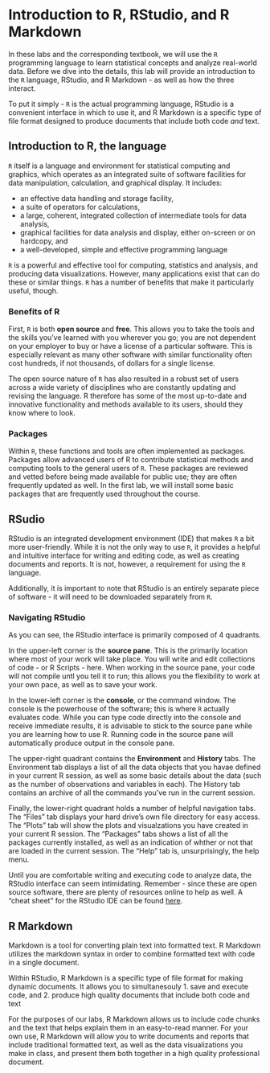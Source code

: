 # Introduction to R, RStudio, and R Markdown

In these labs and the corresponding textbook, we will use the `R` programming language to learn statistical concepts and analyze real-world data. Before we dive into the details, this lab will provide an introduction to the `R` language, RStudio, and R Markdown - as well as how the three interact. 

To put it simply - `R` is the actual programming language, RStudio is a convenient interface in which to use it, and R Markdown is a specific type of file format designed to produce documents that include both code _and_ text.

## Introduction to R, the language

`R` itself is a language and environment for statistical computing and graphics, which operates as an integrated suite of software facilities for data manipulation, calculation, and graphical display. It includes:

- an effective data handling and storage facility,
- a suite of operators for calculations,
- a large, coherent, integrated collection of intermediate tools for data analysis,
- graphical facilities for data analysis and display, either on-screen or on hardcopy, and
- a well-developed, simple and effective programming language

`R` is a powerful and effective tool for computing, statistics and analysis, and producing data visualizations. However, many applications exist that can do these or similar things. `R` has a number of benefits that make it particularly useful, though. 

### Benefits of R

First, `R` is both __open source__ and __free__. This allows you to take the tools and the skills you've learned with you wherever you go; you are not dependent on your employer to buy or have a license of a particular software. This is especially relevant as many other software with similar functionality often cost hundreds, if not thousands, of dollars for a single license. 

The open source nature of `R` has also resulted in a robust set of users across a wide variety of disciplines who are constantly updating and revising the language. R therefore has some of the most up-to-date and innovative functionality and methods available to its users, should they know where to look. 

### Packages

Within `R`, these functions and tools are often implemented as packages. Packages allow advanced users of R to contribute statistical methods and computing tools to the general users of `R`. These packages are reviewed and vetted before being made available for public use; they are often frequently updated as well. In the first lab, we will install some basic packages that are frequently used throughout the course.

## RSudio

RStudio is an integrated development environment (IDE) that makes `R` a bit more user-friendly. While it is not the only way to use `R`, it provides a helpful and intuitive interface for writing and editing code, as well as creating documents and reports. It is not, however, a requirement for using the `R` language.

Additionally, it is important to note that RStudio is an entirely separate piece of software - it will need to be downloaded separately from `R`. 


### Navigating RStudio

As you can see, the RStudio interface is primarily composed of 4 quadrants.

In the upper-left corner is the __source pane__. This is the primarily location where most of your work will take place. You will write and edit collections of code - or R Scripts - here. When working in the source pane, your code will not compile untl you tell it to run; this allows you the flexibility to work at your own pace, as well as to save your work.

In the lower-left corner is the __console__, or the command window. The console is the powerhouse of the software; this is where `R` actually evaluates code. While you can type code directly into the console and receive immediate results, it is advisable to stick to the source pane while you are learning how to use R. Running code in the source pane will automatically produce output in the console pane.

The upper-right quadrant contains the __Environment__ and __History__ tabs. The Environment tab displays a list of all the data objects that you havae defined in your current R session, as well as some basic details about the data (such as the number of observations and variables in each). The History tab contains an archive of all the commands you've run in the current session.

Finally, the lower-right quadrant holds a number of helpful navigation tabs. The "Files" tab displays your hard drive's own file directory for easy access. The "Plots" tab will show the plots and visualzations you have created in your current R session. The "Packages" tabs shows a list of all the packages currently installed, as well as an indication of whther or not that are loaded in the current session. The "Help" tab is, unsurprisingly, the help menu.

Until you are comfortable writing and executing code to analyze data, the RStudio interface can seem intimidating. Remember - since these are open source software, there are plenty of resources online to help as well. A "cheat sheet" for the RStudio IDE can be found [here](https://resources.rstudio.com/rstudio-cheatsheets/rstudio-ide-cheat-sheet).

## R Markdown

Markdown is a tool for converting plain text into formatted text. R Markdown utilizes the markdown syntax in order to combine formatted text with code in a single document.

Within RStudio, R Markdown is a specific type of file format for making dynamic documents. It allows you to simultanesouly
  1. save and execute code, and
  2. produce high quality documents that include both code and text

For the purposes of our labs, R Markdown allows us to include code chunks and the text that helps explain them in an easy-to-read manner. For your own use, R Markdown will allow you to write documents and reports that include traditional formatted text, as well as the data visualizations you make in class, and present them both together in a high quality professional document.